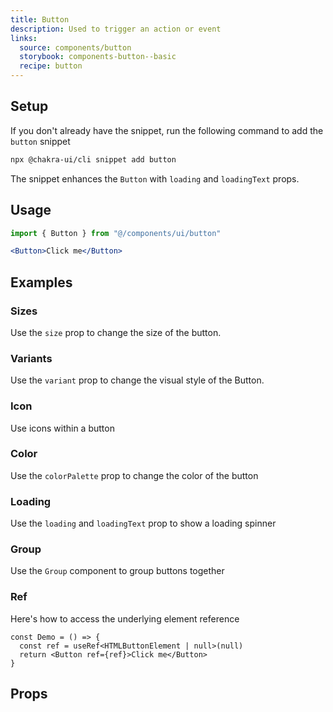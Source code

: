 ```yaml
---
title: Button
description: Used to trigger an action or event
links:
  source: components/button
  storybook: components-button--basic
  recipe: button
---
```


<ExampleTabs name="button-basic" />

## Setup

If you don't already have the snippet, run the following command to add the
`button` snippet

```sh
npx @chakra-ui/cli snippet add button
```

The snippet enhances the `Button` with `loading` and `loadingText` props.

## Usage

```jsx
import { Button } from "@/components/ui/button"
```

```jsx
<Button>Click me</Button>
```

## Examples

### Sizes

Use the `size` prop to change the size of the button.

<ExampleTabs name="button-with-sizes" />

### Variants

Use the `variant` prop to change the visual style of the Button.

<ExampleTabs name="button-with-variants" />

### Icon

Use icons within a button

<ExampleTabs name="button-with-icons" />

### Color

Use the `colorPalette` prop to change the color of the button

<ExampleTabs name="button-with-colors" />

### Loading

Use the `loading` and `loadingText` prop to show a loading spinner

<ExampleTabs name="button-with-loading" />

### Group

Use the `Group` component to group buttons together

<ExampleTabs name="button-with-group" />

### Ref

Here's how to access the underlying element reference

```tsx
const Demo = () => {
  const ref = useRef<HTMLButtonElement | null>(null)
  return <Button ref={ref}>Click me</Button>
}
```

## Props

<PropTable component="Button" part="Button" />
